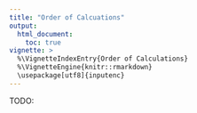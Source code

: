 ```yaml
---
title: "Order of Calcuations"
output:
  html_document:
    toc: true
vignette: >
  %\VignetteIndexEntry{Order of Calculations}
  %\VignetteEngine{knitr::rmarkdown}
  \usepackage[utf8]{inputenc}
---
```


TODO: